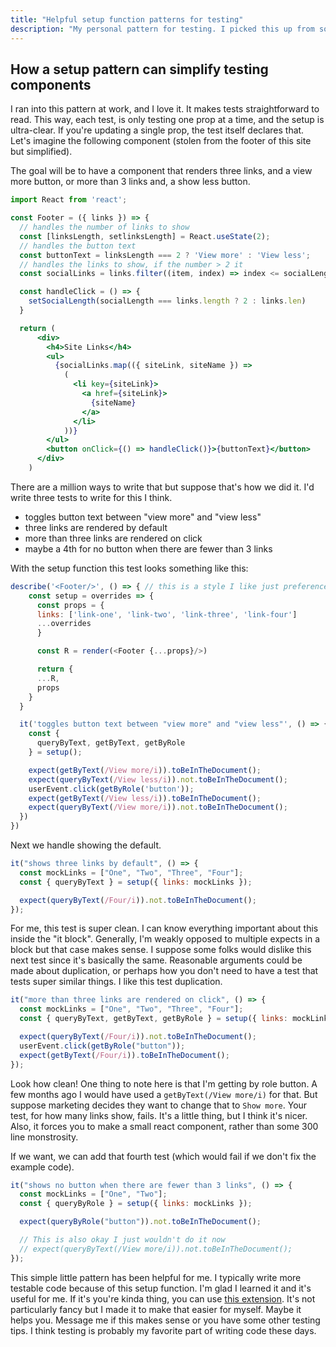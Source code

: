 ```yaml
---
title: "Helpful setup function patterns for testing"
description: "My personal pattern for testing. I picked this up from some folks at work and use it all the time now"
---
```


## How a setup pattern can simplify testing components

I ran into this pattern at work, and I love it. It makes tests straightforward to read. This way, each test, is only testing one prop at a time, and the setup is ultra-clear. If you're updating a single prop, the test itself declares that. Let's imagine the following component (stolen from the footer of this site but simplified).

The goal will be to have a component that renders three links, and a view more button, or more than 3 links and, a show less button.

```jsx
import React from 'react';

const Footer = ({ links }) => {
  // handles the number of links to show
  const [linksLength, setlinksLength] = React.useState(2);
  // handles the button text
  const buttonText = linksLength === 2 ? 'View more' : 'View less';
  // handles the links to show, if the number > 2 it
  const socialLinks = links.filter((item, index) => index <= socialLength);

  const handleClick = () => {
    setSocialLength(socialLength === links.length ? 2 : links.len)
  }

  return (
      <div>
        <h4>Site Links</h4>
        <ul>
          {socialLinks.map(({ siteLink, siteName }) =>
            (
              <li key={siteLink}>
                <a href={siteLink}>
                  {siteName}
                </a>
              </li>
            ))}
        </ul>
        <button onClick={() => handleClick()}>{buttonText}</button>
      </div>
    )
```

There are a million ways to write that but suppose that's how we did it. I'd write three tests to write for this I think.

- toggles button text between "view more" and "view less"
- three links are rendered by default
- more than three links are rendered on click
- maybe a 4th for no button when there are fewer than 3 links

With the setup function this test looks something like this:

```js
describe('<Footer/>', () => { // this is a style I like just preference
    const setup = overrides => {
      const props = {
      links: ['link-one', 'link-two', 'link-three', 'link-four']
      ...overrides
      }

      const R = render(<Footer {...props}/>)

      return {
      ...R,
      props
    }
  }

  it('toggles button text between "view more" and "view less"', () => {
    const {
      queryByText, getByText, getByRole
    } = setup();

    expect(getByText(/View more/i)).toBeInTheDocument();
    expect(queryByText(/View less/i)).not.toBeInTheDocument();
    userEvent.click(getByRole('button'));
    expect(getByText(/View less/i)).toBeInTheDocument();
    expect(queryByText(/View more/i)).not.toBeInTheDocument();
  })
})
```

Next we handle showing the default.

```jsx
it("shows three links by default", () => {
  const mockLinks = ["One", "Two", "Three", "Four"];
  const { queryByText } = setup({ links: mockLinks });

  expect(queryByText(/Four/i)).not.toBeInTheDocument();
});
```

For me, this test is super clean. I can know everything important about this inside the "it block". Generally, I'm weakly opposed to multiple expects in a block but that case makes sense. I suppose some folks would dislike this next test since it's basically the same. Reasonable arguments could be made about duplication, or perhaps how you don't need to have a test that tests super similar things. I like this test duplication.

```jsx
it("more than three links are rendered on click", () => {
  const mockLinks = ["One", "Two", "Three", "Four"];
  const { queryByText, getByText, getByRole } = setup({ links: mockLinks });

  expect(queryByText(/Four/i)).not.toBeInTheDocument();
  userEvent.click(getByRole("button"));
  expect(getByText(/Four/i)).toBeInTheDocument();
});
```

Look how clean! One thing to note here is that I'm getting by role button. A few months ago I would have used a `getByText(/View more/i)` for that. But suppose marketing decides they want to change that to `Show more`. Your test, for how many links show, fails. It's a little thing, but I think it's nicer. Also, it forces you to make a small react component, rather than some 300 line monstrosity.

If we want, we can add that fourth test (which would fail if we don't fix the example code).

```jsx
it("shows no button when there are fewer than 3 links", () => {
  const mockLinks = ["One", "Two"];
  const { queryByRole } = setup({ links: mockLinks });

  expect(queryByRole("button")).not.toBeInTheDocument();

  // This is also okay I just wouldn't do it now
  // expect(queryByText(/View more/i)).not.toBeInTheDocument();
});
```

This simple little pattern has been helpful for me. I typically write more testable code because of this setup function. I'm glad I learned it and it's useful for me. If it's you're kinda thing, you can use <a href="https://marketplace.visualstudio.com/items?itemName=fitzsimonsdevin.rtl-quick-debug" target="_blank"  rel="noopener noreferrer nofollow">this extension</a>. It's not particularly fancy but I made it to make that easier for myself. Maybe it helps you. Message me if this makes sense or you have some other testing tips. I think testing is probably my favorite part of writing code these days.
